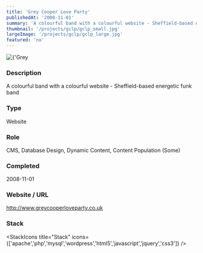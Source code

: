 ```yaml
---
title: 'Grey Cooper Love Party'
publishedAt: '2008-11-01'
summary: 'A colourful band with a colourful website - Sheffield-based energetic funk band'
thumbnail: '/projects/gclp/gclp_small.jpg'
largeImage: '/projects/gclp/gclp_large.jpg'
featured: 'no'
---
```


<div className="relative w-full h-[400px] sm:h-[600px] md:h-[760px] lg:h-[920px]">
  <Image
    alt={'Grey Cooper Love Party'}
    src={'/projects/gclp/gclp.jpg'}
    sizes="(max-width: 640px) 100%, 100%"
    fill={true}
    priority
    style={{
      objectFit: 'contain'
    }}
  />
</div>

### Description

A colourful band with a colourful website - Sheffield-based energetic funk band


### Type

Website

### Role

CMS, Database Design, Dynamic Content, Content Population (Some)

### Completed
2008-11-01

### Website / URL
http://www.greycooperloveparty.co.uk


### Stack

<StackIcons
  title="Stack"
  icons={['apache','php','mysql','wordpress','html5','javascript','jquery','css3']}
  />
